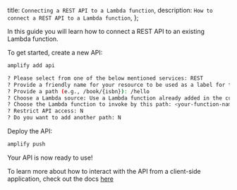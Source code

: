   title: `Connecting a REST API to a Lambda function`,
  description: `How to connect a REST API to a Lambda function`,
};

In this guide you will learn how to connect a REST API to an existing Lambda function.

To get started, create a new API:

```sh
amplify add api

? Please select from one of the below mentioned services: REST
? Provide a friendly name for your resource to be used as a label for this category in the project: myapi
? Provide a path (e.g., /book/{isbn}): /hello
? Choose a Lambda source: Use a Lambda function already added in the current Amplify project
? Choose the Lambda function to invoke by this path: <your-function-name>
? Restrict API access: N
? Do you want to add another path: N
```

Deploy the API:

```sh
amplify push
```

Your API is now ready to use!

To learn more about how to interact with the API from a client-side application, check out the docs [here](/lib/restapi/getting-started)